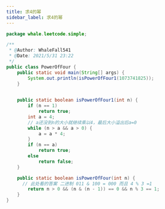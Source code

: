 ```yaml
---
title: 求4的幂
sidebar_label: 求4的幂
---
```


```java
package whale.leetcode.simple;

/**
 * @Author: WhaleFall541
 * @Date: 2021/5/31 23:22
 */
public class PowerOfFour {
    public static void main(String[] args) {
        System.out.println(isPowerOfFour1(1073741825));
    }

    
    public static boolean isPowerOfFour1(int n) {
        if (n == 1)
            return true;
        int a = 4;
        // a还没到n的大小就继续乘以4，最后大小溢出后a=0
        while (n > a && a > 0) {
            a = a * 4;
        }
        if (n == a)
            return true;
        else
            return false;
    }

    public static boolean isPowerOfFour(int n) {
      // 此处看的答案 二进制 011 & 100 = 000 而且 4 % 3 =1
        return n > 0 && (n & (n - 1)) == 0 && n % 3 == 1;
    }
}
```




<TailProtocal />
